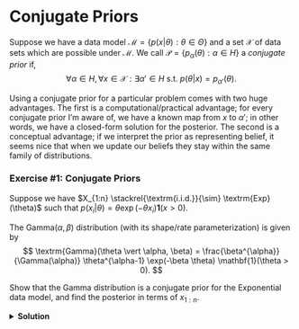# Conjugate Priors

Suppose we have a data model $\mathcal{M} = \left\{ p(x \vert \theta) : \theta \in \Theta \right\}$ and a set $\mathcal{X}$ of data sets which are possible under $\mathcal{M}$. We 
call $\mathcal{P} = \left\{ p_{\alpha}(\theta) : \alpha \in H \right\}$ a *conjugate prior* if, 
$$
\forall \alpha \in H, \forall x \in \mathcal{X}:
\exists \alpha' \in H \text{ s.t. } p(\theta \vert x) = p_{\alpha'}(\theta).
$$

Using a conjugate prior for a particular problem comes with two huge advantages. The first is a computational/practical advantage; for every conjugate prior I'm aware of, we 
have a known map from $x$ to $\alpha'$; in other words, we 
have a closed-form solution for the posterior. The second is a conceptual 
advantage; if we interpret the prior as representing belief, it seems 
nice that when we update our beliefs they stay within the same 
family of distributions.

### Exercise #1: Conjugate Priors

Suppose we have $X_{1:n} \stackrel{\textrm{i.i.d.}}{\sim} \textrm{Exp}(\theta)$
such that $p(x_i \vert \theta) = \theta \exp(-\theta x_i) \mathbf{1}(x > 0)$.

The Gamma$(\alpha,\beta)$ distribution (with its shape/rate parameterization) is given by 
$$
\textrm{Gamma}(\theta \vert \alpha, \beta)
=
\frac{\beta^{\alpha}}{\Gamma(\alpha)}
\theta^{\alpha-1}
\exp(-\beta \theta)
\mathbf{1}(\theta > 0).
$$

Show that the Gamma distribution is a conjugate prior for the Exponential data model,
and find the posterior in terms of $x_{1:n}$.

<details>
<summary style="font-weight: bold; cursor: pointer;">Solution</summary>

<br>
$$
\begin{align*}
    p(\theta \vert x_{1:n})
        &\propto p(x_{1:n} \vert \theta) p(\theta) \\ 
        &= \left( \prod_{i=1}^{n} p(x_i \vert \theta) \right) p(\theta) && \text{ ($x_i \sim $ i.i.d.) } \\ 
        &= \left( \prod_{i=1}^{n} \theta \exp(- \theta x_i) \mathbf{1}(x_i > 0) \right) \frac{\beta^{\alpha}}{\Gamma(\alpha)} \theta^{\alpha-1} \exp(-\beta \theta) \mathbf{1}(\theta > 0) \\ 
        &= \theta^n \exp(-\theta \sum_{i=1}^{n}x_i \mathbf{1}(x_i > 0) ) \frac{\beta^{\alpha}}{\Gamma(\alpha)} \theta^{\alpha-1} \exp(-\beta \theta) \mathbf{1}(\theta > 0) \\
        &= \frac{\beta^{\alpha}}{\Gamma(\alpha)} \theta^{n + \alpha - 1}
           \exp \left( - \theta (\beta + \sum_{i=1}^{n} x_i \mathbf{1}(x_i > 0)) \right) \\ 
        &\propto \frac{\beta'^{\alpha'}}{\Gamma(\alpha')} \theta^{\alpha'-1} \exp \left( -\theta\beta' \right) \\ 
        &= \textrm{Gamma}(\alpha', \beta'), 
\end{align*}
$$
where $\alpha' = \alpha + n$ and $\beta' = \beta + \sum_{i=1}^{n}x_i$.

</details>



